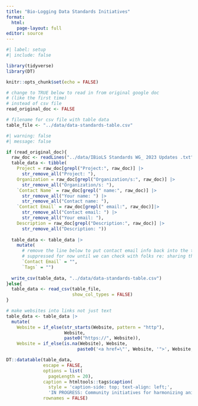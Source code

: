 ```yaml
---
title: "Bio-Logging Data Standards Initiatives"
format: 
  html:
    page-layout: full
editor: source
---
```


```r
#| label: setup
#| include: false

library(tidyverse)
library(DT)

knitr::opts_chunk$set(echo = FALSE)

# change to TRUE below to read in from original google doc
# (like the first time)
# instead of csv file
read_original_doc <- FALSE

# filename for csv file with table data
table_file <- "../data/data-standards-table.csv"
```

```r
#| warning: false
#| message: false

if (read_original_doc){
  raw_doc <- readLines("../data/IBioLS Standards WG_ 2023 Updates .txt")
  table_data <- tibble(
    Project = raw_doc[grepl("Project:", raw_doc)] |>
      str_remove_all("Project: "),
    Organization = raw_doc[grepl("Organization/s:", raw_doc)] |>
      str_remove_all("Organization/s: "),
    `Contact Name` = raw_doc[grepl(" name:", raw_doc)] |>
      str_remove_all("Your name: ") |>
      str_remove_all("Contact name: "),
    `Contact Email` = raw_doc[grepl(" email:", raw_doc)]|>
      str_remove_all("Contact email: ") |>
      str_remove_all("Your email: "),
    Description = raw_doc[grepl("Description:", raw_doc)] |>
      str_remove_all("Description: "))
  
  table_data <- table_data |>
    mutate(
      # remove the line below to put contact email info back into the table
      # suppressed for now until we can check with folks re: sharing this info
      `Contact Email` = "",
      `Tags` = "")
  
  write_csv(table_data, "../data/data-standards-table.csv")
}else{
  table_data <- read_csv(table_file,
                         show_col_types = FALSE)
}

# make websites into links not just text
table_data <- table_data |>
  mutate(
    Website = if_else(str_starts(Website, pattern = "http"),
                      Website,
                      paste0("https://", Website)),
    Website = if_else(is.na(Website), Website,
                           paste0('<a href=\"', Website, '">', Website, "</a>")))
```


```r
DT::datatable(table_data,
              escape = FALSE,
              options = list(
                pageLength = 20),
              caption = htmltools::tags$caption(
                style = 'caption-side: top; text-align: left;',
                'IN PROGRESS: Community initiatives for harmonizing animal tracking and other bio-logging data and developing prototypes for global standards. Contact ibls.datastandards@gmail.com for more information.'),
              rownames = FALSE)
```



